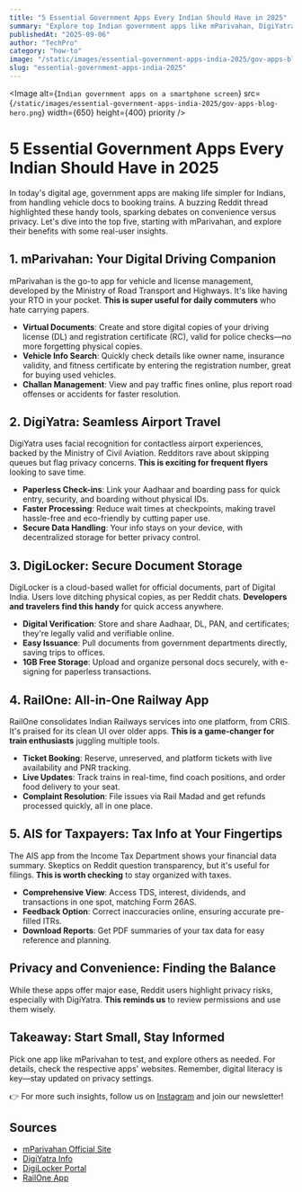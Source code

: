 ```yaml
---
title: "5 Essential Government Apps Every Indian Should Have in 2025"
summary: "Explore top Indian government apps like mParivahan, DigiYatra, and more, with their key benefits for everyday convenience and efficiency."
publishedAt: "2025-09-06"
author: "TechPro"
category: "how-to"
image: "/static/images/essential-government-apps-india-2025/gov-apps-blog-hero.png"
slug: "essential-government-apps-india-2025"
---
```

<Image
  alt={`Indian government apps on a smartphone screen`}
  src={`/static/images/essential-government-apps-india-2025/gov-apps-blog-hero.png`}
  width={650}
  height={400}
  priority
/>

# 5 Essential Government Apps Every Indian Should Have in 2025

In today's digital age, government apps are making life simpler for Indians, from handling vehicle docs to booking trains. A buzzing Reddit thread highlighted these handy tools, sparking debates on convenience versus privacy. Let's dive into the top five, starting with mParivahan, and explore their benefits with some real-user insights.

## 1. mParivahan: Your Digital Driving Companion
mParivahan is the go-to app for vehicle and license management, developed by the Ministry of Road Transport and Highways. It's like having your RTO in your pocket. **This is super useful for daily commuters** who hate carrying papers.

- **Virtual Documents**: Create and store digital copies of your driving license (DL) and registration certificate (RC), valid for police checks—no more forgetting physical copies.
- **Vehicle Info Search**: Quickly check details like owner name, insurance validity, and fitness certificate by entering the registration number, great for buying used vehicles.
- **Challan Management**: View and pay traffic fines online, plus report road offenses or accidents for faster resolution.

## 2. DigiYatra: Seamless Airport Travel
DigiYatra uses facial recognition for contactless airport experiences, backed by the Ministry of Civil Aviation. Redditors rave about skipping queues but flag privacy concerns. **This is exciting for frequent flyers** looking to save time.

- **Paperless Check-ins**: Link your Aadhaar and boarding pass for quick entry, security, and boarding without physical IDs.
- **Faster Processing**: Reduce wait times at checkpoints, making travel hassle-free and eco-friendly by cutting paper use.
- **Secure Data Handling**: Your info stays on your device, with decentralized storage for better privacy control.

## 3. DigiLocker: Secure Document Storage
DigiLocker is a cloud-based wallet for official documents, part of Digital India. Users love ditching physical copies, as per Reddit chats. **Developers and travelers find this handy** for quick access anywhere.

- **Digital Verification**: Store and share Aadhaar, DL, PAN, and certificates; they're legally valid and verifiable online.
- **Easy Issuance**: Pull documents from government departments directly, saving trips to offices.
- **1GB Free Storage**: Upload and organize personal docs securely, with e-signing for paperless transactions.

## 4. RailOne: All-in-One Railway App
RailOne consolidates Indian Railways services into one platform, from CRIS. It's praised for its clean UI over older apps. **This is a game-changer for train enthusiasts** juggling multiple tools.

- **Ticket Booking**: Reserve, unreserved, and platform tickets with live availability and PNR tracking.
- **Live Updates**: Track trains in real-time, find coach positions, and order food delivery to your seat.
- **Complaint Resolution**: File issues via Rail Madad and get refunds processed quickly, all in one place.

## 5. AIS for Taxpayers: Tax Info at Your Fingertips
The AIS app from the Income Tax Department shows your financial data summary. Skeptics on Reddit question transparency, but it's useful for filings. **This is worth checking** to stay organized with taxes.

- **Comprehensive View**: Access TDS, interest, dividends, and transactions in one spot, matching Form 26AS.
- **Feedback Option**: Correct inaccuracies online, ensuring accurate pre-filled ITRs.
- **Download Reports**: Get PDF summaries of your tax data for easy reference and planning.

## Privacy and Convenience: Finding the Balance
While these apps offer major ease, Reddit users highlight privacy risks, especially with DigiYatra. **This reminds us** to review permissions and use them wisely.

## Takeaway: Start Small, Stay Informed
Pick one app like mParivahan to test, and explore others as needed. For details, check the respective apps' websites. Remember, digital literacy is key—stay updated on privacy settings.

👉 For more such insights, follow us on [Instagram](https://www.instagram.com/technologypro.in) and join our newsletter!

## Sources
- [mParivahan Official Site](https://mparivahan.parivahan.gov.in/)
- [DigiYatra Info](https://www.digiyatra.gov.in/)
- [DigiLocker Portal](https://www.digilocker.gov.in/)
- [RailOne App](https://railone.co.in/)